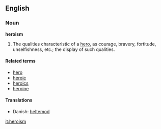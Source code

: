 ==English==
===Noun===
'''heroism'''

#The qualities characteristic of a [[hero]], as courage, bravery, fortitude, unselfishness, etc.; the display of such qualities.

====Related terms====
*[[hero]]
*[[heroic]]
*[[heroics]]
*[[heroine]]

====Translations====
*Danish: [[heltemod]]

[[it:heroism]]